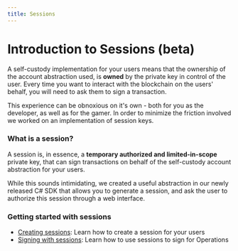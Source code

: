 ```yaml
---
title: Sessions
---
```


# Introduction to Sessions (beta)

A self-custody implementation for your users means that the ownership of the account abstraction used, is **owned** by the private key in control of the user. Every time you want to interact with the blockchain on the users' behalf, you will need to ask them to sign a transaction.

This experience can be obnoxious on it's own - both for you as the developer, as well as for the gamer. In order to minimize the friction involved we worked on an implementation of session keys.


### What is a session?

A session is, in essence, a **temporary authorized and limited-in-scope** private key, that can sign transactions on behalf of the self-custody account abstraction for your users.

While this sounds intimidating, we created a useful abstraction in our newly released C# SDK that allows you to generate a session, and ask the user to authorize this session through a web interface. 


### Getting started with sessions

- [Creating sessions](/service/sessions/creating-sessions): Learn how to create a session for your users
- [Signing with sessions](/service/sessions/signing-with-sessions): Learn how to use sessions to sign for Operations
 